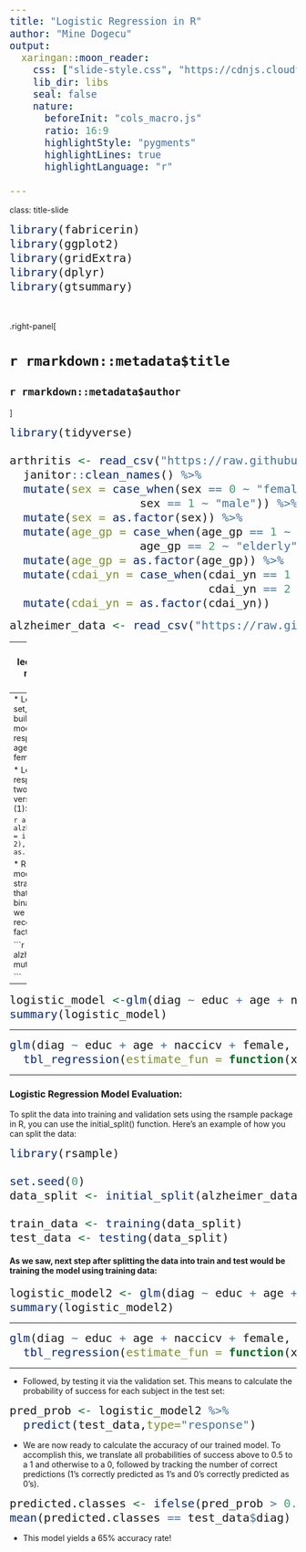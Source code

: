 ```yaml
---
title: "Logistic Regression in R"
author: "Mine Dogecu"
output: 
  xaringan::moon_reader:
    css: ["slide-style.css", "https://cdnjs.cloudflare.com/ajax/libs/font-awesome/5.15.3/css/all.min.css"]
    lib_dir: libs
    seal: false
    nature:
      beforeInit: "cols_macro.js"
      ratio: 16:9
      highlightStyle: "pygments"
      highlightLines: true
      highlightLanguage: "r"

---
```


class: title-slide

```r
library(fabricerin)
library(ggplot2)
library(gridExtra)
library(dplyr)
library(gtsummary)
```

<br>
<br>
.right-panel[ 

# `r rmarkdown::metadata$title`
## `r rmarkdown::metadata$author`

]



<style type="text/css">

body, td {
   font-size: 14px;
}
code.r{
  font-size: 20px;
}
pre {
  font-size: 20px
}
</style>


```r
library(tidyverse)

arthritis <- read_csv("https://raw.githubusercontent.com/cosmos-uci-dshs/data/main/RheumArth_Tx_AgeComparisons.csv") %>% 
  janitor::clean_names() %>% 
  mutate(sex = case_when(sex == 0 ~ "female",
                   sex == 1 ~ "male")) %>% 
  mutate(sex = as.factor(sex)) %>% 
  mutate(age_gp = case_when(age_gp == 1 ~ "control",
                   age_gp == 2 ~ "elderly")) %>% 
  mutate(age_gp = as.factor(age_gp)) %>% 
  mutate(cdai_yn = case_when(cdai_yn == 1 ~ "no",
                             cdai_yn == 2 ~ "yes")) %>%
  mutate(cdai_yn = as.factor(cdai_yn))
```

```r
alzheimer_data <- read_csv("https://raw.githubusercontent.com/COSMOS-DataScience/slides/main/data/alzheimer_data.csv")
```


---
* Remember from the lecture that we are fitting a regression model with a binary outcome. 

* As such, the model is as follows:

$$\begin{eqnarray*}
\log \Big(\frac{\hat{p}}{1- \hat{p}} \Big) & = & a + b_{1}x_1 + \ldots + b_{q}x_{q}
\end{eqnarray*}$$


* The left hand side of this model is the logarithm of the odds of success.

* Thereby, the probability of success of $\pi$ can be written as follows:

$$\begin{eqnarray*}
\hat{p} & = & \frac{\exp(a + b_{1}x_1 + \ldots + b_{q}x_{q})}{1 + \exp(a + b_{1}x_1 + \ldots + b_{q}x_{q})}
\end{eqnarray*}$$

* The above means once we estimate the coefficients of the model, we can estimate the probability of success of the outcome of interest.

---
* Let's revisit Alzheimer's data set, and consider the task of building a logistic regression model with diagnosis as its response variable and variables age, education, naccicv, and female as its predictors.

* Let's begin by transforming the response to a new feature with two categories: no symptoms (0) versus mild or strong
symptoms (1):


```r
alzheimer_data <- alzheimer_data %>% 
  mutate(diag = ifelse(diagnosis %in% c(1, 2), "1", "0"),
         diag = as.factor(diag))
```

* Running a logistic regression model in R is pretty straightforward. Before we do that, we should notice female is a binary variable as well. As such, we should make sure R recognizes that feature as a factor variable.

```r
alzheimer_data <- alzheimer_data %>%
  mutate(female=as.factor(female))

```
---
```r
logistic_model <-glm(diag ~ educ + age + naccicv + female, family=binomial, data=alzheimer_data)
summary(logistic_model)
```

---

```r
glm(diag ~ educ + age + naccicv + female, family=binomial, data=alzheimer_data) %>%
  tbl_regression(estimate_fun = function(x) style_number(x, digits = 3), exponentiate = TRUE)

```



---


### Logistic Regression Model Evaluation:


To split the data into training and validation sets using the rsample package in R, you can use the initial_split() function. Here's an example of how you can split the data:

```r
library(rsample)

set.seed(0)
data_split <- initial_split(alzheimer_data, prop = 0.7) 

train_data <- training(data_split)
test_data <- testing(data_split)

```


#### As we saw, next step after splitting the data into train and test would be training the model using training data:

```r
logistic_model2 <- glm(diag ~ educ + age + naccicv + female, family=binomial, data=train_data)
summary(logistic_model2)
```
---

```r
glm(diag ~ educ + age + naccicv + female, family=binomial, data=train_data) %>%
  tbl_regression(estimate_fun = function(x) style_number(x, digits = 3), exponentiate = TRUE)

```
---

* Followed, by testing it via the validation set. This means to calculate the probability of success for each subject in the test set:


```r
pred_prob <- logistic_model2 %>% 
  predict(test_data,type="response")
```


* We are now ready to calculate the accuracy of our trained model. To accomplish this, we translate all probabilities of success above to 0.5 to a 1 and otherwise to a 0, followed by tracking the number of correct predictions (1's correctly predicted as 1's and 0's correctly predicted as 0's).

```r
predicted.classes <- ifelse(pred_prob > 0.5, "1", "0")
mean(predicted.classes == test_data$diag)
```

* This model yields a 65% accuracy rate!